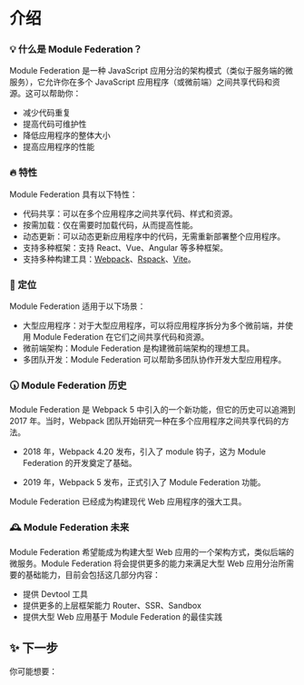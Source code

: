 # 介绍

### 💡 什么是 Module Federation？

Module Federation 是一种 JavaScript 应用分治的架构模式（类似于服务端的微服务），它允许你在多个 JavaScript 应用程序（或微前端）之间共享代码和资源。这可以帮助你：

- 减少代码重复
- 提高代码可维护性
- 降低应用程序的整体大小
- 提高应用程序的性能

### 🔥 特性

Module Federation 具有以下特性：

- 代码共享：可以在多个应用程序之间共享代码、样式和资源。
- 按需加载：仅在需要时加载代码，从而提高性能。
- 动态更新：可以动态更新应用程序中的代码，无需重新部署整个应用程序。
- 支持多种框架：支持 React、Vue、Angular 等多种框架。
- 支持多种构建工具：[Webpack](../basic/webpack)、[Rspack](../basic/rspack)、[Vite](https://github.com/originjs/vite-plugin-federation)。

### 🎯 定位

Module Federation 适用于以下场景：

- 大型应用程序：对于大型应用程序，可以将应用程序拆分为多个微前端，并使用 Module Federation 在它们之间共享代码和资源。
- 微前端架构：Module Federation 是构建微前端架构的理想工具。
- 多团队开发：Module Federation 可以帮助多团队协作开发大型应用程序。

### 🕠 Module Federation 历史

Module Federation 是 Webpack 5 中引入的一个新功能，但它的历史可以追溯到 2017 年。当时，Webpack 团队开始研究一种在多个应用程序之间共享代码的方法。

- 2018 年，Webpack 4.20 发布，引入了 module 钩子，这为 Module Federation 的开发奠定了基础。

- 2019 年，Webpack 5 发布，正式引入了 Module Federation 功能。

Module Federation 已经成为构建现代 Web 应用程序的强大工具。

### 🕰️ Module Federation 未来

Module Federation 希望能成为构建大型 Web 应用的一个架构方式，类似后端的微服务。Module Federation 将会提供更多的能力来满足大型 Web 应用分治所需要的基础能力，目前会包括这几部分内容：

- 提供 Devtool 工具
- 提供更多的上层框架能力 Router、SSR、Sandbox
- 提供大型 Web 应用基于 Module Federation 的最佳实践

## ✨ 下一步

你可能想要：


<NextSteps>
  <Step
    href="/guide/start/quick-start"
    title="快速上手"
    description="了解如何使用 Module Federation"
  />
  <Step
    href="/guide/start/features"
    title="功能导航"
    description="了解 Module Federation 提供的所有功能"
  />
  <Step
    href="/guide/basic/configure-module-federation"
    title="查阅配置"
    description="了解如何配置 Module Federation"
  />
</NextSteps>
